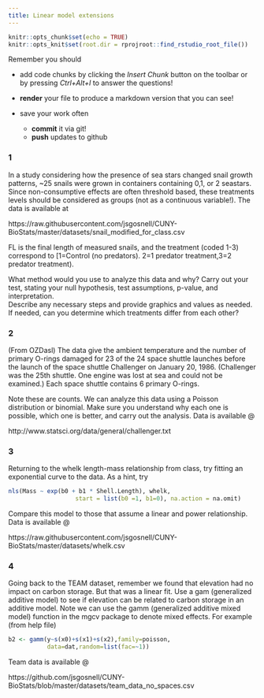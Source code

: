 ```yaml
---
title: Linear model extensions
---
```


<!-- COMMENT NOT SHOW IN ANY OUTPUT: Code chunk below sets overall defaults for .qmd file; these inlcude showing output by default and looking for files relative to .Rpoj file, not .qmd file, which makes putting filesin different folders easier  -->

```r
knitr::opts_chunk$set(echo = TRUE)
knitr::opts_knit$set(root.dir = rprojroot::find_rstudio_root_file())
```

Remember you should

-   add code chunks by clicking the *Insert Chunk* button on the toolbar
    or by pressing *Ctrl+Alt+I* to answer the questions!

-   **render** your file to produce a markdown version that you can see!

-   save your work often

    -   **commit** it via git!
    -   **push** updates to github

### 1

In a study considering how the presence of sea stars changed snail
growth patterns, \~25 snails were grown in containers containing 0,1, or
2 seastars.\
Since non-consumptive effects are often threshold based, these
treatments levels should be considered as groups (not as a continuous
variable!). The data is available at

https://raw.githubusercontent.com/jsgosnell/CUNY-BioStats/master/datasets/snail_modified_for_class.csv

FL is the final length of measured snails, and the treatment (coded 1-3)
correspond to \[1=Control (no predators). 2=1 predator treatment,3=2
predator treatment).

What method would you use to analyze this data and why? Carry out your
test, stating your null hypothesis, test assumptions, p-value, and
interpretation.\
Describe any necessary steps and provide graphics and values as needed.
If needed, can you determine which treatments differ from each other?

### 2

(From OZDasl) The data give the ambient temperature and the number of
primary O-rings damaged for 23 of the 24 space shuttle launches before
the launch of the space shuttle Challenger on January 20, 1986.
(Challenger was the 25th shuttle. One engine was lost at sea and could
not be examined.) Each space shuttle contains 6 primary O-rings.

Note these are counts. We can analyze this data using a Poisson
distribution or binomial. Make sure you understand why each one is
possible, which one is better, and carry out the analysis. Data is
available \@

http://www.statsci.org/data/general/challenger.txt

### 3

Returning to the whelk length-mass relationship from class, try fitting
an exponential curve to the data. As a hint, try

```r
nls(Mass ~ exp(b0 + b1 * Shell.Length), whelk, 
                   start = list(b0 =1, b1=0), na.action = na.omit)
```

Compare this model to those that assume a linear and power relationship.
Data is available \@

https://raw.githubusercontent.com/jsgosnell/CUNY-BioStats/master/datasets/whelk.csv

### 4

Going back to the TEAM dataset, remember we found that elevation had no
impact on carbon storage. But that was a linear fit. Use a gam
(generalized additive model) to see if elevation can be related to
carbon storage in an additive model. Note we can use the gamm
(generalized additive mixed model) function in the mgcv package to
denote mixed effects. For example (from help file)

```r
b2 <- gamm(y~s(x0)+s(x1)+s(x2),family=poisson,
           data=dat,random=list(fac=~1))
```

Team data is available \@

https://github.com/jsgosnell/CUNY-BioStats/blob/master/datasets/team_data_no_spaces.csv
